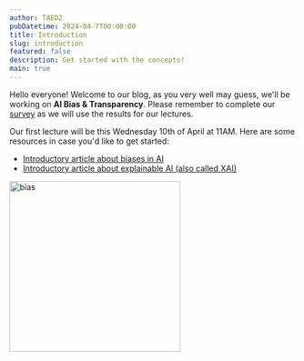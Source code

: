 ```yaml
---
author: TAED2
pubDatetime: 2024-04-7T00:00:00
title: Introduction
slug: introduction
featured: false
description: Get started with the concepts!
main: true
---
```



Hello everyone! Welcome to our blog, as you very well may guess, we'll be working on **AI Bias & Transparency**. Please remember to complete our [survey](https://forms.gle/sVuNrcnZJubzHN7v9) as we will use the results for our lectures.

Our first lecture will be this Wednesday 10th of April at 11AM. Here are some resources in case you'd like to get started:

- [Introductory article about biases in AI](https://www.ibm.com/blog/shedding-light-on-ai-bias-with-real-world-examples)
- [Introductory article about explainable AI (also called XAI)](https://www.ibm.com/topics/explainable-ai)

<div class="pb-5" />
<p class="flex justify-center">
  <img src={SITE.base + "/bias.png"} width="300" alt="bias" />
</p>
